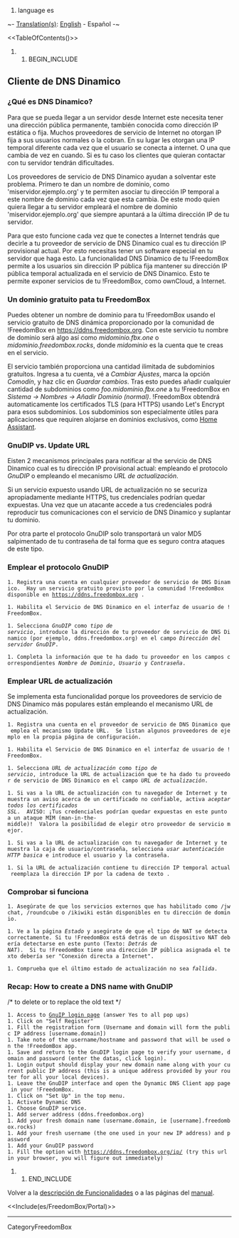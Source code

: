 #language es

~- [[DebianWiki/EditorGuide#translation|Translation(s)]]: [[FreedomBox/Manual/DynamicDNS|English]] - Español -~

<<TableOfContents()>>

## BEGIN_INCLUDE

== Cliente de DNS Dinamico ==

=== ¿Qué es DNS Dinamico? ===

Para que se pueda llegar a un servidor desde Internet este necesita tener una dirección pública permanente, también conocida como dirección IP estática o fija.  Muchos proveedores de servicio de Internet no otorgan IP fija a sus usuarios normales o la cobran.  En su lugar les otorgan una IP temporal diferente cada vez que el usuario se conecta a internet. O una que cambia de vez en cuando. Si es tu caso los clientes que quieran contactar con tu servidor tendrán dificultades.

Los proveedores de servicio de DNS Dinamico ayudan a solventar este problema.  Primero te dan un nombre de dominio, como 'miservidor.ejemplo.org' y te permiten asociar tu dirección IP temporal a este nombre de dominio cada vez que esta cambia.  De este modo quien quiera llegar a tu servidor empleará el nombre de dominio 'miservidor.ejemplo.org' que siempre apuntará a la última dirección IP de tu servidor.

Para que esto funcione cada vez que te conectes a Internet tendrás que decirle a tu proveedor de servicio de DNS Dinamico cual es tu dirección IP provisional actual.  Por esto necesitas tener un software especial en tu servidor que haga esto. La funcionalidad DNS Dinamico de tu !FreedomBox permite a los usuarios sin dirección IP pública fija mantener su dirección IP pública temporal actualizada en el servicio de DNS Dinamico.  Esto te permite exponer servicios de tu !FreedomBox, como ownCloud, a Internet.

=== Un dominio gratuito pata tu FreedomBox ===

Puedes obtener un nombre de dominio para tu !FreedomBox usando el servicio gratuíto de DNS dinámica proporcionado por la comunidad de !FreedomBox en https://ddns.freedombox.org. Con este servicio tu nombre de dominio será algo así como ''midominio.fbx.one'' o ''midominio.freedombox.rocks'', donde ''midominio'' es la cuenta que te creas en el servicio.

El servicio también proporciona una cantidad ilimitada de subdominios gratuítos. Ingresa a tu cuenta, vé a ''Cambiar Ajustes'', marca la opción ''Comodín'', y haz clic en ''Guardar cambios''. Tras esto puedes añadir cualquier cantidad de subdominios como ''foo.midominio.fbx.one'' a tu !FreedomBox en ''Sistema -> Nombres -> Añadir Dominio (normal)''. !FreedomBox obtendrá automaticamente los certificados TLS (para HTTPS) usando Let's Encrypt para esos subdominios. Los subdominios son especialmente útiles para aplicaciones que requiren alojarse en dominios exclusivos, como [[es/FreedomBox/Manual/HomeAssistant|Home Assistant]].

=== GnuDIP vs. Update URL ===

Eisten 2 mecanismos principales para notificar al the servicio de DNS Dinamico cual es tu dirección IP provisional actual: empleando el protocolo ''GnuDIP'' o empleando el mecanismo ''URL de actualización''.

Si un servicio expuesto usando URL de actualización no se securiza apropiadamente mediante HTTPS, tus credenciales podrían quedar expuestas.  Una vez que un atacante accede a tus credenciales podrá reproducir tus comunicaciones con el servicio de DNS Dinamico y suplantar tu dominio.

Por otra parte el protocolo GnuDIP solo transportará un valor MD5 salpimentado de tu contraseña de tal forma que es seguro contra ataques de este tipo. 

=== Emplear el protocolo GnuDIP ===

 1. Registra una cuenta en cualquier proveedor de servicio de DNS Dinamico.  Hay un servicio gratuito provisto por la comunidad !FreedomBox  disponible en https://ddns.freedombox.org .

 1. Habilita el Servicio de DNS Dinamico en el interfaz de usuario de !FreedomBox.

 1. Selecciona ''GnuDIP'' como ''tipo de servicio'', introduce la dirección de tu proveedor de servicio de DNS Dinamico (por ejemplo, ddns.freedombox.org) en el campo ''Dirección del servidor GnuDIP''.

 {{attachment:DynamicDNS-Settings.png|Dynamic DNS Settings|width=800}}

 1. Completa la información que te ha dado tu proveedor en los campos correspondientes ''Nombre de Dominio'', ''Usuario'' y ''Contraseña''.

=== Emplear URL de actualización ===

Se implementa esta funcionalidad porque los proveedores de servicio de DNS Dinamico más populares están empleando el mecanismo URL de actualización.

 1. Registra una cuenta en el proveedor de servicio de DNS Dinamico que emplea el mecanismo Update URL.  Se listan algunos proveedores de ejemplo en la propia página de configuración.

 1. Habilita el Servicio de DNS Dinamico en el interfaz de usuario de !FreedomBox.

 1. Selecciona ''URL de actualización'' como ''tipo de servicio'', introduce la URL de actualización que te ha dado tu proveedor de servicio de DNS Dinamico en el campo ''URL de actualización''.

 1. Si vas a la URL de actualización con tu navegador de Internet y te muestra un aviso acerca de un certificado no confiable, activa ''aceptar todos los certificados SSL''.  AVISO: ¡Tus credenciales podrían quedar expuestas en este punto a un ataque MIM (man-in-the-middle)!  Valora la posibilidad de elegir otro proveedor de servicio mejor.

 1. Si vas a la URL de actualización con tu navegador de Internet y te muestra la caja de usuario/contraseña, selecciona ''usar autenticación HTTP basica'' e introduce el usuario y la contraseña. 

 1. Si la URL de actualización contiene tu dirección IP temporal actual reemplaza la dirección IP por la cadena de texto ''<Ip>''.

=== Comprobar si funciona ===

 1. Asegúrate de que los servicios externos que has habilitado como /jwchat, /roundcube o /ikiwiki están disponibles en tu dirección de dominio.

 1. Ve a la página ''Estado'' y asegúrate de que el tipo de NAT se detecta correctamente. Si tu !FreedomBox está detrás de un dispositivo NAT debería detectarse en este punto (Texto: ''Detrás de NAT'').  Si tu !FreedomBox tiene una dirección IP pública asignada el texto debería ser "Conexión directa a Internet".

 1. Comprueba que el último estado de actualización no sea ''fallida''.

=== Recap: How to create a DNS name with GnuDIP ===
/* to delete or to replace the old text */
 1. Access to [[https://ddns.freedombox.org|GnuIP login page]] (answer Yes to all pop ups)
 1. Click on "Self Register"
 1. Fill the registration form (Username and domain will form the public IP address [username.domain])
 1. Take note of the username/hostname and password that will be used on the !FreedomBox app.
 1. Save and return to the GnuDIP login page to verify your username, domain and password (enter the datas, click login).
 1. Login output should display your new domain name along with your current public IP address (this is a unique address provided by your router for all your local devices).
 1. Leave the GnuDIP interface and open the Dynamic DNS Client app page in your !FreedomBox.
 1. Click on "Set Up" in the top menu.
 1. Activate Dynamic DNS
 1. Choose GnuDIP service.
 1. Add server address (ddns.freedombox.org)
 1. Add your fresh domain name (username.domain, ie [username].freedombox.rocks)
 1. Add your fresh username (the one used in your new IP address) and password
 1. Add your GnuDIP password
 1. Fill the option with https://ddns.freedombox.org/ip/ (try this url in your browser, you will figure out immediately)


## END_INCLUDE

Volver a la [[es/FreedomBox/Features|descripción de Funcionalidades]] o a las páginas del [[es/FreedomBox/Manual|manual]].

<<Include(es/FreedomBox/Portal)>> 

----
CategoryFreedomBox
